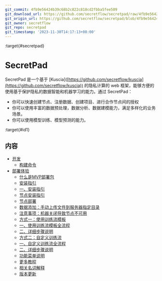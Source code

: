 ```yaml
---
git_commit: 4fb9e56424b39c68b2c822c818cd2fbba5fee509
git_download_url: https://github.com/secretflow/secretpad/raw/4fb9e56424b39c68b2c822c818cd2fbba5fee509/docs/index.rst
git_origin_url: https://github.com/secretflow/secretpad/blob/4fb9e56424b39c68b2c822c818cd2fbba5fee509/docs/index.rst
git_owner: secretflow
git_repo: secretpad
git_timestamp: '2023-11-30T14:17:13+08:00'
---
```


:target{#secretpad}

# SecretPad

SecretPad 是一个基于 \[Kuscia]\([https://github.com/secretflow/kuscia](https://github.com/secretflow/kuscia)) 的隐私计算的 web 框架，能够方便的使用基于保护隐私的数据智能和机器学习的能力。通过 SecretPad：

- 你可以快速创建节点、注册数据、创建项目、进行合作节点间的授权
- 你可以使用丰富的数据预处理，数据分析、数据建模能力，满足多样化的业务场景。
- 你可以使用模型训练、模型预测的能力。

:target{#id1}

## 内容

<TableOfContents>


  - [开发](development/index.mdx)
    - [构建命令](development/build_secretpad_cn.mdx)
  - [部署体验](deployment_experience/index.mdx)
    - [什么是MVP部署包](deployment_experience/deployment_package.mdx)
    - [安装指引](deployment_experience/platform_installation_guidelines.mdx)
    - [一、安装指引](deployment_experience/platform_installation_guidelines.mdx#id2)
    - [节点安装指引](deployment_experience/node_installation_guidelines.mdx)
    - [节点部署](deployment_experience/node_installation_guidelines.mdx#id2)
    - [数据添加：手动上传文件到服务器指定目录](deployment_experience/node_installation_guidelines.mdx#id4)
    - [注意事项：机器关闭导致节点不可用](deployment_experience/node_installation_guidelines.mdx#id5)
    - [方式一：使用训练流模板](deployment_experience/pipeline_template.mdx)
    - [一、使用训练流模板全流程](deployment_experience/pipeline_template.mdx#id2)
    - [二、详细步骤说明](deployment_experience/pipeline_template.mdx#id3)
    - [方式二：自定义训练流](deployment_experience/pipeline_custom.mdx)
    - [一、自定义训练流全流程](deployment_experience/pipeline_custom.mdx#id2)
    - [二、详细步骤说明](deployment_experience/pipeline_custom.mdx#id3)
    - [功能菜单说明](deployment_experience/menu_description.mdx)
    - [更多教程](deployment_experience/more_tutorials/index.mdx)
    - [相关名词解释](deployment_experience/definition.mdx)
    - [版本更新](deployment_experience/version_update/index.mdx)
</TableOfContents>
